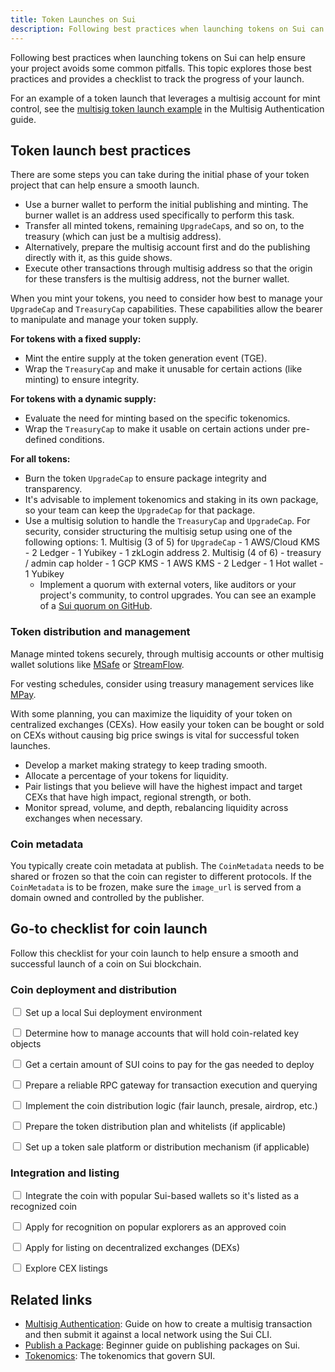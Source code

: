 ```yaml
---
title: Token Launches on Sui
description: Following best practices when launching tokens on Sui can help ensure your project avoids some common pitfalls.
---
```


Following best practices when launching tokens on Sui can help ensure your project avoids some common pitfalls. This topic explores those best practices and provides a checklist to track the progress of your launch. 

For an example of a token launch that leverages a multisig account for mint control, see the [multisig token launch example](../../guides/developer/cryptography/multisig.mdx#multisig-token-launch) in the Multisig Authentication guide.

## Token launch best practices

There are some steps you can take during the initial phase of your token project that can help ensure a smooth launch.

- Use a burner wallet to perform the initial publishing and minting. The burner wallet is an address used specifically to perform this task.
- Transfer all minted tokens, remaining `UpgradeCap`s, and so on, to the treasury (which can just be a multisig address).
- Alternatively, prepare the multisig account first and do the publishing directly with it, as this guide shows.
- Execute other transactions through multisig address so that the origin for these transfers is the multisig address, not the burner wallet.

When you mint your tokens, you need to consider how best to manage your `UpgradeCap` and `TreasuryCap` capabilities. These capabilities allow the bearer to manipulate and manage your token supply. 

**For tokens with a fixed supply:**
  - Mint the entire supply at the token generation event (TGE).
  - Wrap the `TreasuryCap` and make it unusable for certain actions (like minting) to ensure integrity.

**For tokens with a dynamic supply:**
  - Evaluate the need for minting based on the specific tokenomics. 
  - Wrap the `TreasuryCap` to make it usable on certain actions under pre-defined conditions.

**For all tokens:**
  - Burn the token `UpgradeCap` to ensure package integrity and transparency.
  - It's advisable to implement tokenomics and staking in its own package, so your team can keep the `UpgradeCap` for that package.
  - Use a multisig solution to handle the `TreasuryCap` and `UpgradeCap`. For security, consider structuring the multisig setup using one of the following options:
        1. Multisig (3 of 5) for `UpgradeCap`
            - 1 AWS/Cloud KMS
            - 2 Ledger
            - 1 Yubikey
            - 1 zkLogin address
        2. Multisig (4 of 6) - treasury / admin cap holder
            - 1 GCP KMS
            - 1 AWS KMS
            - 2 Ledger
            - 1 Hot wallet
            - 1 Yubikey
    - Implement a quorum with external voters, like auditors or your project's community, to control upgrades. You can see an example of a [Sui quorum on GitHub](https://github.com/MystenLabs/apps/tree/main/upgrade_policy/quorum_upgrade).

### Token distribution and management

Manage minted tokens securely, through multisig accounts or other multisig wallet solutions like [MSafe](https://sui.m-safe.io/?msafe) or [StreamFlow](https://app.streamflow.finance/dashboard). 

For vesting schedules, consider using treasury management services like [MPay](https://pay.m-safe.io/).

With some planning, you can maximize the liquidity of your token on centralized exchanges (CEXs). How easily your token can be bought or sold on CEXs without causing big price swings is vital for successful token launches. 
- Develop a market making strategy to keep trading smooth. 
- Allocate a percentage of your tokens for liquidity. 
- Pair listings that you believe will have the highest impact and target CEXs that have high impact, regional strength, or both.
- Monitor spread, volume, and depth, rebalancing liquidity across exchanges when necessary.

### Coin metadata

You typically create coin metadata at publish. The `CoinMetadata` needs to be shared or frozen so that the coin can register to different protocols. If the `CoinMetadata` is to be frozen, make sure the `image_url` is served from a domain owned and controlled by the publisher.

## Go-to checklist for coin launch

Follow this checklist for your coin launch to help ensure a smooth and successful launch of a coin on Sui blockchain.

### Coin deployment and distribution

<p><input type="checkbox"/> Set up a local Sui deployment environment</p>
<p><input type="checkbox"/> Determine how to manage accounts that will hold coin-related key objects</p>
<p><input type="checkbox"/> Get a certain amount of SUI coins to pay for the gas needed to deploy</p>
<p><input type="checkbox"/> Prepare a reliable RPC gateway for transaction execution and querying</p>
<p><input type="checkbox"/> Implement the coin distribution logic (fair launch, presale, airdrop, etc.)</p>
<p><input type="checkbox"/> Prepare the token distribution plan and whitelists (if applicable)</p>
<p><input type="checkbox"/> Set up a token sale platform or distribution mechanism (if applicable)</p>

### Integration and listing

<p><input type="checkbox"/> Integrate the coin with popular Sui-based wallets so it's listed as a recognized coin</p>
<p><input type="checkbox"/> Apply for recognition on popular explorers as an approved coin</p>
<p><input type="checkbox"/> Apply for listing on decentralized exchanges (DEXs)</p>
<p><input type="checkbox"/> Explore CEX listings</p>

## Related links

- [Multisig Authentication](../cryptography/multisig.mdx): Guide on how to create a multisig transaction and then submit it against a local network using the Sui CLI.
- [Publish a Package](../first-app/publish.mdx): Beginner guide on publishing packages on Sui.
- [Tokenomics](../../../concepts/tokenomics.mdx): The tokenomics that govern SUI.
